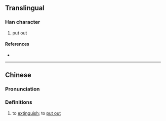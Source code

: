 {{character info}}
==Translingual==

===Han character===
{{Han char|rn=86|rad=火|as=12|sn=16|four=91861|canj=FMUA|ids=⿰火朁}}

# put out

====References====
* {{Han ref|kx=0681.200|dkj=19379|dj=1093.130|hdz=32233.040|uh=71B8|ud=29112|bh=EA4A|bd=59978}}

----

==Chinese==
{{zh-forms}}

===Pronunciation===
{{zh-pron
|m=jiān
|c=zim1
|mc=y
|oc=y
|ma=
|cat=v
}}

===Definitions===
{{zh-hanzi}}

# to [[extinguish]]; to [[put out]] {{gl|fire}}